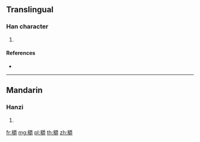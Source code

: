 {{character info/new}}
==Translingual==

===Han character===
{{Han char|rn=115|rad=禾|as=18|sn=23|four=22946|canj=HDBWI}}

# {{defn|Han|sort=禾18}}

====References====
* {{Han ref|kx=0862.070|dkj=25392|dj=1288.250|hdz=42640.070|uh=7A71|ud=31345|bh=F6F9|bd=63225}}

----

==Mandarin==

===Hanzi===
{{cmn-hanzi|pin=[[jué]] ([[jue2]]), [[xué]] ([[xue2]]), [[zhuō]] ([[zhuo1]])|wg=chüeh<sup>2</sup>, hsüeh<sup>2</sup>, cho<sup>1</sup>}}

# {{defn|lang=cmn|sort=禾18}}

[[fr:穱]]
[[mg:穱]]
[[pl:穱]]
[[th:穱]]
[[zh:穱]]